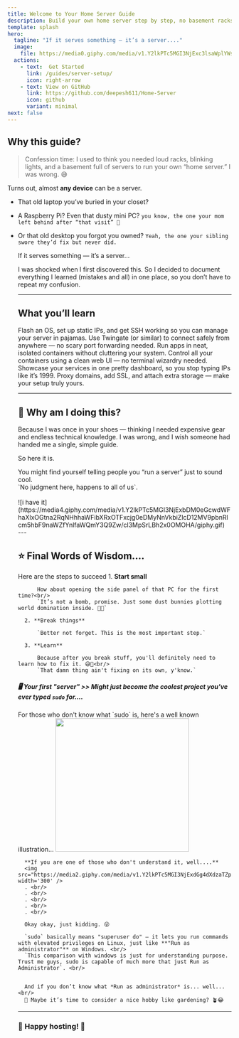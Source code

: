 ```yaml
---
title: Welcome to Your Home Server Guide
description: Build your own home server step by step, no basement racks required.
template: splash
hero:
  tagline: "If it serves something — it’s a server...."
  image:
    file: https://media0.giphy.com/media/v1.Y2lkPTc5MGI3NjExc3lsaWplYWs0cDdwYzRhN3M0Mngzc2ZraTBkbHc1cTdpcHZxbnBkZCZlcD12MV9pbnRlcm5hbF9naWZfYnlfaWQmY3Q9Zw/jN9S0faVsUUfdaY50J/giphy.gif
  actions:
    - text:  Get Started
      link: /guides/server-setup/
      icon: right-arrow
    - text: View on GitHub
      link: https://github.com/deepesh611/Home-Server
      icon: github
      variant: minimal
next: false
---
```






## Why this guide?

> Confession time: I used to think you needed loud racks, blinking lights, and a basement full of servers to run your own “home server.” I was wrong. 😅

Turns out, almost **any device** can be a server.
- That old laptop you’ve buried in your closet?
- A Raspberry Pi? Even that dusty mini PC? `you know, the one your mom left behind after “that visit” 👀`
- Or that old desktop you forgot you owned? `Yeah, the one your sibling swore they’d fix but never did.`

    <Aside>
        If it serves something — it’s a server...
    </Aside>

    I was shocked when I first discovered this. So I decided to document everything I learned (mistakes and all) in one place, so you don’t have to repeat my confusion.

    ---

    ## What you’ll learn

    <CardGrid stagger>
        <Card title="Prep your hardware" icon="laptop">
            Flash an OS, set up static IPs, and get SSH working so you can manage your server in pajamas.
        </Card>
        <Card title="Secure remote access" icon="approve-check-circle">
            Use Twingate (or similar) to connect safely from anywhere — no scary port forwarding needed.
        </Card>
        <Card title="Deploy apps with Docker" icon="seti:docker">
            Run apps in neat, isolated containers without cluttering your system.
        </Card>
        <Card title="Manage with Portainer" icon="pencil">
            Control all your containers using a clean web UI — no terminal wizardry needed.
        </Card>
        <Card title="Build a landing page" icon="rocket">
            Showcase your services in one pretty dashboard, so you stop typing IPs like it’s 1999.
        </Card>
        <Card title="Add extra magic" icon="starlight">
            Proxy domains, add SSL, and attach extra storage — make your setup truly yours.
        </Card>
    </CardGrid>

    ---

    ## 💬 Why am I doing this?

    Because I was once in your shoes — thinking I needed expensive gear and endless technical knowledge.
    I was wrong, and I wish someone had handed me a single, simple guide.

    So here it is.

    <Aside type="caution">
        You might find yourself telling people you “run a server” just to sound cool.<br/>
        `No judgment here, happens to all of us`.<br/><br/>
        ![i have it](https://media4.giphy.com/media/v1.Y2lkPTc5MGI3NjExbDM0eGcwdWFhaXlxOGtna2RqNHhhaWFibXRxOTFxcjg0eDMyNnVkbiZlcD12MV9pbnRlcm5hbF9naWZfYnlfaWQmY3Q9Zw/cl3MpSrLBh2x0OMOHA/giphy.gif)
    </Aside>
    ---

    ## ⭐ Final Words of Wisdom....

    Here are the steps to succeed
    <Steps>
        1. **Start small**

            How about opening the side panel of that PC for the first time?<br/>
            `It’s not a bomb, promise. Just some dust bunnies plotting world domination inside. 🐰💥`

        2. **Break things**

            `Better not forget. This is the most important step.`

        3. **Learn**

            Because after you break stuff, you'll definitely need to learn how to fix it. 😅🔧<br/>
            `That damn thing ain't fixing on its own, y'know.`
    </Steps>

    #####  🖥️ Your first "server" >> Might just become the coolest project you've ever typed `sudo` for....

    <Aside>
        For those who don't know what `sudo` is, here's a well known illustration...
        <img src="https://i.redd.it/udh8vnga3op21.jpg" width="300"/>

        **If you are one of those who don't understand it, well....**
        <img src="https://media2.giphy.com/media/v1.Y2lkPTc5MGI3NjExdGg4dXdzaTZpcWc3eWUxcWc3eGdobzQzcWNvYWFuamdicHR1NWdubyZlcD12MV9pbnRlcm5hbF9naWZfYnlfaWQmY3Q9Zw/0zBRRRTbIAXmoEPKgc/giphy.gif" width='300' />
        . <br/>
        . <br/>
        . <br/>
        . <br/>
        . <br/>

        Okay okay, just kidding. 😜

        `sudo` basically means "superuser do" — it lets you run commands with elevated privileges on Linux, just like **"Run as administrator"** on Windows. <br/>
        `This comparison with windows is just for understanding purpose. Trust me guys, sudo is capable of much more that just Run as Administrator`. <br/>


        And if you don’t know what *Run as administrator* is... well...<br/>
        🧐 Maybe it’s time to consider a nice hobby like gardening? 🪴😂


    </Aside>

    ---

    ### 💖 Happy hosting! 🚀

